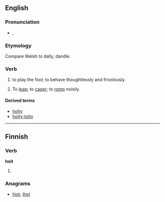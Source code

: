 ==English==

===Pronunciation===
* {{a|UK}} {{IPA|/ˈhɔɪ.ti/}}, {{X-SAMPA|/"hOI.ti/}}

===Etymology===
Compare Welsh {{term|hoetian}} to dally, dandle.

===Verb===
{{head|en|verb}}

# {{archaic}} to play the fool; to behave thoughtlessly and frivolously.
# {{obsolete}} To [[leap]]; to [[caper]]; to [[romp]] noisily.
#: {{rfquotek|Beaumont and Flanders}}

====Derived terms====
* [[hoity]] <!--I presume-->
* [[hoity-toity]]

----

==Finnish==

===Verb===
'''hoit'''

# {{fi-form of|type=verb|pr=second-person|pl=singular|mood=indicative|tense=past|hokea}}

===Anagrams===
* [[hiot#Finnish|hiot]], [[ihot#Finnish|ihot]]